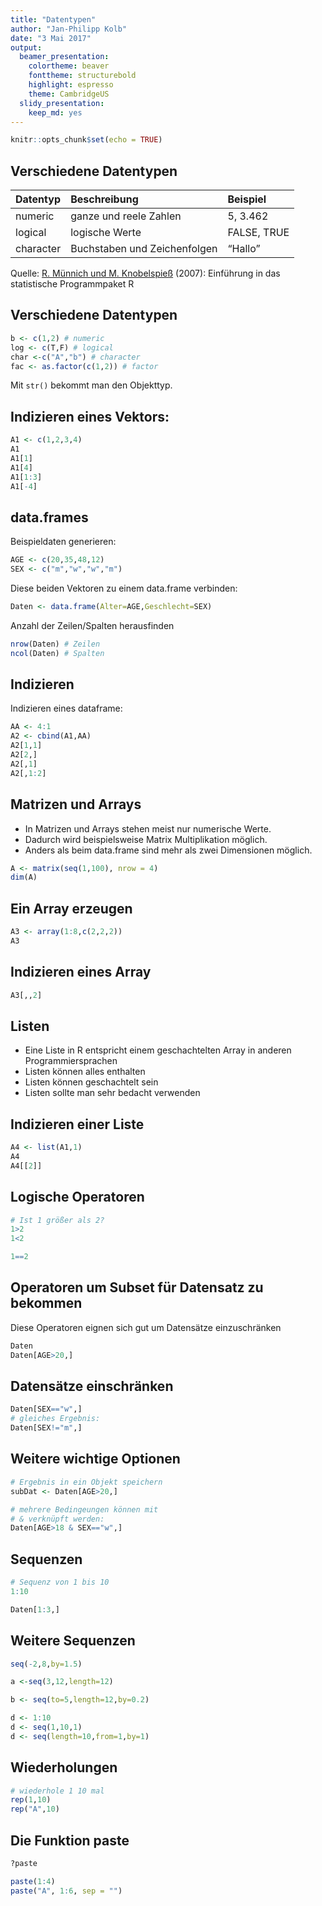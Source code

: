 ```yaml
---
title: "Datentypen"
author: "Jan-Philipp Kolb"
date: "3 Mai 2017"
output: 
  beamer_presentation:
    colortheme: beaver
    fonttheme: structurebold
    highlight: espresso
    theme: CambridgeUS
  slidy_presentation: 
    keep_md: yes
---
```


```r
knitr::opts_chunk$set(echo = TRUE)
```

## Verschiedene Datentypen

|Datentyp  |Beschreibung                 |Beispiel    |
|:---------|:----------------------------|:-----------|
|numeric   |ganze und reele Zahlen       |5, 3.462    |
|logical   |logische Werte               |FALSE, TRUE |
|character |Buchstaben und Zeichenfolgen |"Hallo"     |

Quelle: [R. Münnich und M. Knobelspieß](https://www.uni-trier.de/fileadmin/fb4/prof/VWL/FIN/Oekonometrie/PC-UEbung/Einfuehrung_in_R.pdf) (2007): Einführung in das statistische Programmpaket R

## Verschiedene Datentypen

```r
b <- c(1,2) # numeric
log <- c(T,F) # logical
char <-c("A","b") # character
fac <- as.factor(c(1,2)) # factor
```

Mit `str()` bekommt man den Objekttyp.

## Indizieren eines Vektors:


```r
A1 <- c(1,2,3,4)
A1
A1[1]
A1[4]
A1[1:3]
A1[-4]
```

## data.frames

Beispieldaten generieren:

```r
AGE <- c(20,35,48,12)
SEX <- c("m","w","w","m")
```

Diese beiden Vektoren zu einem data.frame verbinden:

```r
Daten <- data.frame(Alter=AGE,Geschlecht=SEX)
```

Anzahl der Zeilen/Spalten herausfinden

```r
nrow(Daten) # Zeilen
ncol(Daten) # Spalten
```

## Indizieren

Indizieren eines dataframe:

```r
AA <- 4:1
A2 <- cbind(A1,AA)
A2[1,1]
A2[2,]
A2[,1]
A2[,1:2]
```

## Matrizen und Arrays

-  In Matrizen und Arrays stehen meist nur numerische Werte.
-  Dadurch wird beispielsweise Matrix Multiplikation möglich.
-  Anders als beim data.frame sind mehr als zwei Dimensionen möglich.

```r
A <- matrix(seq(1,100), nrow = 4)
dim(A)
```

## Ein Array erzeugen

```r
A3 <- array(1:8,c(2,2,2))
A3
```

## Indizieren eines Array

```r
A3[,,2]
```


## Listen

-  Eine Liste in R entspricht einem geschachtelten Array in anderen Programmiersprachen
-  Listen können alles enthalten
-  Listen können geschachtelt sein
-  Listen sollte man sehr bedacht verwenden
			
## Indizieren einer Liste

```r
A4 <- list(A1,1)
A4
A4[[2]]
```


## Logische Operatoren

```r
# Ist 1 größer als 2?
1>2
1<2

1==2
```



## Operatoren um Subset für Datensatz zu bekommen

Diese Operatoren eignen sich gut um Datensätze einzuschränken

```r
Daten
Daten[AGE>20,]
```

## Datensätze einschränken

```r
Daten[SEX=="w",]
# gleiches Ergebnis:
Daten[SEX!="m",]
```


## Weitere wichtige Optionen

```r
# Ergebnis in ein Objekt speichern
subDat <- Daten[AGE>20,]
```

```r
# mehrere Bedingeungen können mit
# & verknüpft werden:
Daten[AGE>18 & SEX=="w",]
```

## Sequenzen

```r
# Sequenz von 1 bis 10
1:10
```

```r
Daten[1:3,]
```

## Weitere Sequenzen

```r
seq(-2,8,by=1.5)

a <-seq(3,12,length=12)

b <- seq(to=5,length=12,by=0.2)

d <- 1:10
d <- seq(1,10,1)
d <- seq(length=10,from=1,by=1)
```

## Wiederholungen

```r
# wiederhole 1 10 mal
rep(1,10)
rep("A",10)
```

## Die Funktion paste

```r
?paste
```


```r
paste(1:4)
paste("A", 1:6, sep = "")
```


